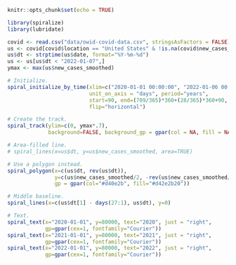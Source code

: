 ```{r setup, include=FALSE}
knitr::opts_chunk$set(echo = TRUE)
```

```{r message= FALSE, warning=FALSE}
library(spiralize)
library(lubridate)

covid <- read.csv("data/owid-covid-data.csv", stringsAsFactors = FALSE)
us <- covid[covid$location == "United States" & !is.na(covid$new_cases_smoothed),]
us$dt <- strptime(us$date, format="%Y-%m-%d")
us <- us[us$dt < "2022-01-07",]
ymax <- max(us$new_cases_smoothed)

# Initialize.
spiral_initialize_by_time(xlim=c("2020-01-01 00:00:00", "2022-01-06 00:00:00"), 
                          unit_on_axis = "days", period="years",
                          start=90, end=(709/365)*360+(28/365)*360+90,
                          flip="horizontal")

# Create the track.
spiral_track(ylim=c(0, ymax*.7),
             background=FALSE, background_gp = gpar(col = NA, fill = NA))

# Area-filled line.
# spiral_lines(x=us$dt, y=us$new_cases_smoothed, area=TRUE)

# Use a polygon instead.
spiral_polygon(x=c(us$dt, rev(us$dt)), 
               y=c(us$new_cases_smoothed/2, -rev(us$new_cases_smoothed/2)),
               gp = gpar(col="#d40e2b", fill="#d42e2b20"))

# Middle baseline.
spiral_lines(x=c(us$dt[1] - days(27:1), us$dt), y=0)

# Text.
spiral_text(x="2020-01-01", y=80000, text="2020", just = "right",
            gp=gpar(cex=1, fontfamily="Courier"))
spiral_text(x="2021-01-01", y=80000, text="2021", just = "right",
            gp=gpar(cex=1, fontfamily="Courier"))
spiral_text(x="2022-01-01", y=80000, text="2022", just = "right",
            gp=gpar(cex=1, fontfamily="Courier"))
```